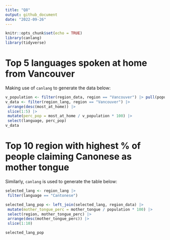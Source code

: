 ```yaml
---
title: "Q8"
output: github_document
date: "2022-09-26"
---
```


```r
knitr::opts_chunk$set(echo = TRUE)
library(canlang)
library(tidyverse)
```

# Top 5 languages spoken at home from Vancouver

Making use of `canlang` to generate the data below:

```r
v_population <- filter(region_data, region == "Vancouver") |> pull(population)
v_data <- filter(region_lang, region == "Vancouver") |>
 arrange(desc(most_at_home)) |>
 slice(1:5) |>
 mutate(perc_pop = most_at_home / v_population * 100) |>
 select(language, perc_pop)
v_data
```

# Top 10 region with highest % of people claiming Canonese as mother tongue

Similarly, `canlang` is used to generate the table below:

```r
selected_lang <- region_lang |> 
 filter(language == "Cantonese")

selected_lang_pop <- left_join(selected_lang, region_data) |> 
 mutate(mother_tongue_perc = mother_tongue / population * 100) |> 
 select(region, mother_tongue_perc) |> 
 arrange(desc(mother_tongue_perc)) |> 
 slice(1:10)

selected_lang_pop
```
